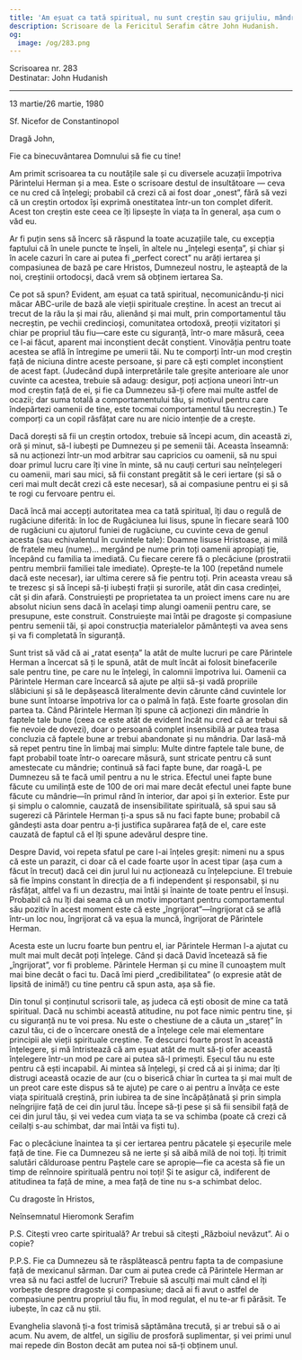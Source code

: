 ```yaml
---
title: 'Am eșuat ca tată spiritual, nu sunt creștin sau grijuliu, mândrie'
description: Scrisoare de la Fericitul Serafim către John Hudanish.
og:
  image: /og/283.png
---
```


<div style={{textAlign:'right', fontFamily:'monospace'}}>Scrisoarea nr. 283</div>
<div style={{textAlign:'left', fontFamily:'monospace'}}>Destinatar: John Hudanish</div>

---

13 martie/26 martie, 1980

Sf. Nicefor de Constantinopol

Dragă John,

Fie ca binecuvântarea Domnului să fie cu tine!

Am primit scrisoarea ta cu noutățile sale și cu diversele acuzații împotriva Părintelui Herman și a mea. Este o scrisoare destul de insultătoare — ceva ce nu cred că înțelegi; probabil că crezi că ai fost doar „onest”, fără să vezi că un creștin ortodox își exprimă onestitatea într-un ton complet diferit. Acest ton creștin este ceea ce îți lipsește în viața ta în general, așa cum o văd eu.

Ar fi puțin sens să încerc să răspund la toate acuzațiile tale, cu excepția faptului că în unele puncte te înșeli, în altele nu „înțelegi esența”, și chiar și în acele cazuri în care ai putea fi „perfect corect” nu arăți iertarea și compasiunea de bază pe care Hristos, Dumnezeul nostru, le așteaptă de la noi, creștinii ortodocși, dacă vrem să obținem iertarea Sa.

Ce pot să spun? Evident, am eșuat ca tată spiritual, necomunicându-ți nici măcar ABC-urile de bază ale vieții spirituale creștine. În acest an trecut ai trecut de la rău la și mai rău, alienând și mai mult, prin comportamentul tău necreștin, pe vechii credincioși, comunitatea ortodoxă, preoții vizitatori și chiar pe propriul tău fiu—care este cu siguranță, într-o mare măsură, ceea ce l-ai făcut, aparent mai inconștient decât conștient. Vinovăția pentru toate acestea se află în întregime pe umerii tăi. Nu te comporți într-un mod creștin față de niciuna dintre aceste persoane, și pare că ești complet inconștient de acest fapt. (Judecând după interpretările tale greșite anterioare ale unor cuvinte ca acestea, trebuie să adaug: desigur, poți acționa uneori într-un mod creștin față de ei, și fie ca Dumnezeu să-ți ofere mai multe astfel de ocazii; dar suma totală a comportamentului tău, și motivul pentru care îndepărtezi oamenii de tine, este tocmai comportamentul tău necreștin.) Te comporți ca un copil răsfățat care nu are nicio intenție de a crește.

Dacă dorești să fii un creștin ortodox, trebuie să începi acum, din această zi, oră și minut, să-l iubești pe Dumnezeu și pe semenii tăi. Aceasta înseamnă: să nu acționezi într-un mod arbitrar sau capricios cu oamenii, să nu spui doar primul lucru care îți vine în minte, să nu cauți certuri sau neînțelegeri cu oamenii, mari sau mici, să fii constant pregătit să le ceri iertare (și să o ceri mai mult decât crezi că este necesar), să ai compasiune pentru ei și să te rogi cu fervoare pentru ei.

Dacă încă mai accepți autoritatea mea ca tată spiritual, îți dau o regulă de rugăciune diferită: în loc de Rugăciunea lui Iisus, spune în fiecare seară 100 de rugăciuni cu ajutorul funiei de rugăciune, cu cuvinte ceva de genul acesta (sau echivalentul în cuvintele tale): Doamne Iisuse Hristoase, ai milă de fratele meu (nume)… mergând pe nume prin toți oamenii apropiați ție, începând cu familia ta imediată. Cu fiecare cerere fă o plecăciune (prostratii pentru membrii familiei tale imediate). Oprește-te la 100 (repetând numele dacă este necesar), iar ultima cerere să fie pentru toți. Prin aceasta vreau să te trezesc și să începi să-ți iubești frații și surorile, atât din casa credinței, cât și din afară. Construiești pe proprietatea ta un proiect imens care nu are absolut niciun sens dacă în același timp alungi oamenii pentru care, se presupune, este construit. Construiește mai întâi pe dragoste și compasiune pentru semenii tăi, și apoi construcția materialelor pământești va avea sens și va fi completată în siguranță.

Sunt trist să văd că ai „ratat esența” la atât de multe lucruri pe care Părintele Herman a încercat să ți le spună, atât de mult încât ai folosit binefacerile sale pentru tine, pe care nu le înțelegi, în calomnii împotriva lui. Oamenii ca Părintele Herman care încearcă să ajute pe alții să-și vadă propriile slăbiciuni și să le depășească literalmente devin cărunte când cuvintele lor bune sunt întoarse împotriva lor ca o palmă în față. Este foarte grosolan din partea ta. Când Părintele Herman îți spune că acționezi din mândrie în faptele tale bune (ceea ce este atât de evident încât nu cred că ar trebui să fie nevoie de dovezi), doar o persoană complet insensibilă ar putea trasa concluzia că faptele bune ar trebui abandonate și nu mândria. Dar lasă-mă să repet pentru tine în limbaj mai simplu: Multe dintre faptele tale bune, de fapt probabil toate într-o oarecare măsură, sunt stricate pentru că sunt amestecate cu mândrie; continuă să faci fapte bune, dar roagă-L pe Dumnezeu să te facă umil pentru a nu le strica. Efectul unei fapte bune făcute cu umilință este de 100 de ori mai mare decât efectul unei fapte bune făcute cu mândrie—în primul rând în interior, dar apoi și în exterior. Este pur și simplu o calomnie, cauzată de insensibilitate spirituală, să spui sau să sugerezi că Părintele Herman ți-a spus să nu faci fapte bune; probabil că gândești asta doar pentru a-ți justifica supărarea față de el, care este cauzată de faptul că el îți spune adevărul despre tine.

Despre David, voi repeta sfatul pe care l-ai înțeles greșit: nimeni nu a spus că este un parazit, ci doar că el cade foarte ușor în acest tipar (așa cum a făcut în trecut) dacă cei din jurul lui nu acționează cu înțelepciune. El trebuie să fie împins constant în direcția de a fi independent și responsabil, și nu răsfățat, altfel va fi un dezastru, mai întâi și înainte de toate pentru el însuși. Probabil că nu îți dai seama că un motiv important pentru comportamentul său pozitiv în acest moment este că este „îngrijorat”—îngrijorat că se află într-un loc nou, îngrijorat că va eșua la muncă, îngrijorat de Părintele Herman.

Acesta este un lucru foarte bun pentru el, iar Părintele Herman l-a ajutat cu mult mai mult decât poți înțelege. Când și dacă David încetează să fie „îngrijorat”, vor fi probleme. Părintele Herman și cu mine îl cunoaștem mult mai bine decât o faci tu. Dacă îmi pierd „credibilitatea” (o expresie atât de lipsită de inimă!) cu tine pentru că spun asta, așa să fie.

Din tonul și conținutul scrisorii tale, aș judeca că ești obosit de mine ca tată spiritual. Dacă nu schimbi această atitudine, nu pot face nimic pentru tine, și cu siguranță nu te voi presa. Nu este o chestiune de a căuta un „stareț” în cazul tău, ci de o încercare onestă de a înțelege cele mai elementare principii ale vieții spirituale creștine. Te descurci foarte prost în această înțelegere, și mă întristează că am eșuat atât de mult să-ți ofer această înțelegere într-un mod pe care ai putea să-l primești. Eșecul tău nu este pentru că ești incapabil. Ai mintea să înțelegi, și cred că ai și inima; dar îți distrugi această ocazie de aur (cu o biserică chiar în curtea ta și mai mult de un preot care este dispus să te ajute) pe care o ai pentru a învăța ce este viața spirituală creștină, prin iubirea ta de sine încăpățânată și prin simpla neîngrijire față de cei din jurul tău. Începe să-ți pese și să fii sensibil față de cei din jurul tău, și vei vedea cum viața ta se va schimba (poate că crezi că ceilalți s-au schimbat, dar mai întâi va fiști tu).

Fac o plecăciune înaintea ta și cer iertarea pentru păcatele și eșecurile mele față de tine. Fie ca Dumnezeu să ne ierte și să aibă milă de noi toți. Îți trimit salutări călduroase pentru Paștele care se apropie—fie ca acesta să fie un timp de reînnoire spirituală pentru noi toți! Și te asigur că, indiferent de atitudinea ta față de mine, a mea față de tine nu s-a schimbat deloc.

Cu dragoste în Hristos,

Neînsemnatul Hieromonk Serafim

P.S. Citești vreo carte spirituală? Ar trebui să citești „Războiul nevăzut”. Ai o copie?

P.P.S. Fie ca Dumnezeu să te răsplătească pentru fapta ta de compasiune față de mexicanul sărman. Dar cum ai putea crede că Părintele Herman ar vrea să nu faci astfel de lucruri? Trebuie să asculți mai mult când el îți vorbește despre dragoste și compasiune; dacă ai fi avut o astfel de compasiune pentru propriul tău fiu, în mod regulat, el nu te-ar fi părăsit. Te iubește, în caz că nu știi.

Evanghelia slavonă ți-a fost trimisă săptămâna trecută, și ar trebui să o ai acum. Nu avem, de altfel, un sigiliu de prosforă suplimentar, și vei primi unul mai repede din Boston decât am putea noi să-ți obținem unul.
